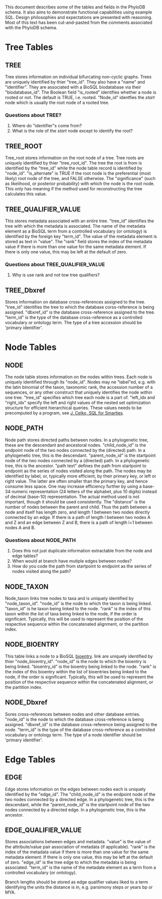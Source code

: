 This document describes some of the tables and fields in the PhyloDB schema. It also aims to demonstrate functional capabilities using example SQL. Design philosophies and expectations are presented with reasoning. Most of this text has been cut-and-pasted from the comments associated with the PhyloDB schema.

=Tree Tables=

==TREE==
Tree stores information on individual bifurcating non-cyclic graphs. Trees are uniquely identified by thier "tree_id". They also have a "name" and "identifier". They are associated with a BioSQL biodatabase via their "biodatabase_id". The Boolean field "is_rooted" identifies whether a node is rooted or not. The default is TRUE, i.e. rooted. "Node_id" identfies the ''start'' node which is usually the root node of a rooted tree.

===Questions about TREE?===
#Where do "identifier"s come from?
#What is the role of the ''start'' node except to identify the root?

==TREE_ROOT==
Tree_root stores information on the root node of a tree. Tree roots are uniquely identified by thier "tree_root_id". The tree the root is from is identified by the "tree_id" while the node table record is identified by "node_id". "is_alternate" is TRUE if the root node is the preferential (most likely) root node of the tree, and FALSE otherwise. The "significance" (such as likelihood, or posterior probability) with which the node is the root node. This only has meaning if the method used for reconstructing the tree calculates this value.

==TREE_QUALIFIER_VALUE==
This stores metadata associated with an entire tree. "tree_id" identifies the tree with which the metadata is associated. The name of the metadata element as a BioSQL term from a controlled vocabulary (or ontology) is identified by the foreign key "term_id". The value of the metadata element is stored as text in "value". The "rank" field stores the index of the metadata value if there is more than one value for the same metadata element. If there is only one value, this may be left at the default of zero.

===Questions about TREE_QUALIFIER_VALUE===
#Why is use rank and not tow tree qualifiers?

==TREE_Dbxref==
Stores information on database cross-references assigned to the tree. "tree_id" identifies the tree to which the database corss-reference is being assigned. "dbxref_id" is the database cross-reference assigned to the tree. "term_id" is the type of the database cross-reference as a controlled vocabulary or ontology term. The type of a tree accession should be 'primary identifier'.

=Node Tables=

==NODE==
The node table stores information on the nodes within trees. Each node is uniquely identified through its "node_id". Nodes may ne "label"ed, e.g. with the latin binomial of the taxon, taxonomic rank, the accession number of a sequences, or any other construct that uniquely identifies the node within one tree. "tree_id" specifies which tree each node is a part of. "left_idx and "right_idx" specify the left and right values of the nested set optimization structure for efficient hierarchical queries. These values needs to be precomputed by a program, see [http://rs18.rapidshare.com/files/4441805/Trees_and_Hierarchies_in_SQL_for_Smarties.pdf J. Celko, SQL for Smarties].

==NODE_PATH==
Node path stores directed paths between nodes. In a phylogenetic tree, these are the descendant and ancestoral nodes. "child_node_id" is the endpoint node of the two nodes connected by the (directed) path. In a phylogenetic tree, this is the descendant. "parent_node_id" is the startpoint node of the two nodes connected by a (directed) path. In a phylogenetic tree, this is the ancestor. "path text" defines the path from startpoint to endpoint as the series of nodes visited along the path. The nodes may be identified by label, or, typically more efficient, by their primary key, or left or right value. The latter are often smaller than the primary key, and hence consume less space. One may increase efficiency further by using a base-34 numeric representation (24 letters of the alphabet, plus 10 digits) instead of decimal (base-10) representation. The actual method used is not important, though it should be used consistently. The "distance" is the number of nodes between the parent and child. Thus the path between a node and itself has length zero, and length 1 between two nodes directly connected by an edge. If there is a path of length l between two nodes A and Z and an edge between Z and B, there is a path of length l+1 between nodes A and B.

===Questions about NODE_PATH===
#Does this not just duplicate information extractable from the node and edge tables?
#When would at branch have mutiple edges between nodes?
#How do you code the path from startpoint to endpoint as the series of nodes visited along the path?

==NODE_TAXON==
Node_taxon links tree nodes to taxa and is uniquely identified by "node_taxon_id". "node_id" is the node to which the taxon is being linked. "taxon_id" is he taxon being linked to the node. "rank" is the index of this taxon within the list of taxa being linked to the node, if the order is significant. Typically, this will be used to represent the position of the respective sequence within the concatenated alignment, or the partition index.

==NODE_BIOENTRY==
This table links a node to a BioSQL [[Schema_Overview#BIOENTRY|bioentry]]. link are uniquely identified by thier "node_bioentry_id". "node_id" is the node to which the bioentry is being linked. "bioentry_id" is the bioentry being linked to the node. "rank" is the index of this bioentry within the list of bioentries being linked to the node, if the order is significant. Typically, this will be used to represent the position of the respective sequence within the concatenated alignment, or the partition index.

==NODE_Dbxref==
Sores cross-references between nodes and other database entries. "node_id" is the node to which the database cross-reference is being assigned. "dbxref_id" is the database cross-reference being assigned to the node. "term_id" is the type of the database cross-reference as a controlled vocabulary or ontology term. The type of a node identifier should be 'primary identifier'.

=Edge Tables=



==EDGE==
Edge stores information on the edges between nodes each is uniquely identified by the "edge_id". The "child_node_id" is the endpoint node of the two nodes connected by a directed edge. In a phylogenetic tree, this is the descendant, while the "parent_node_id" is the startpoint node of the two nodes connected by a directed edge. In a phylogenetic tree, this is the ancestor.

==EDGE_QUALIFIER_VALUE==
Stores associations between edges and metadata. "value" is the value of the attribute/value pair association of metadata (if applicable). "rank" is the index of the metadata value if there is more than one value for the same metadata element. If there is only one value, this may be left at the default of zero. "edge_id" is the tree edge to which the metadata is being associated. "term_id" is the name of the metadate element as a term from a controlled vocabulary (or ontology).

Branch lengths should be stored as edge qualifier values liked to a term identifying the units the distance is in, e.g. parsimony steps or years bp or MYA.